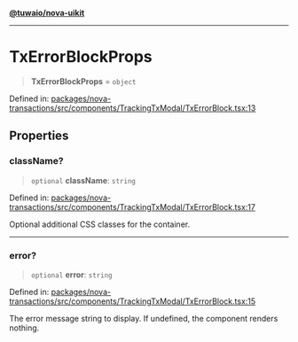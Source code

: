 [**@tuwaio/nova-uikit**](../../../README.md)

***

# TxErrorBlockProps

> **TxErrorBlockProps** = `object`

Defined in: [packages/nova-transactions/src/components/TrackingTxModal/TxErrorBlock.tsx:13](https://github.com/TuwaIO/nova-uikit/blob/72f68be37bc6bdb559392b68d8c6a70e68f6207f/packages/nova-transactions/src/components/TrackingTxModal/TxErrorBlock.tsx#L13)

## Properties

### className?

> `optional` **className**: `string`

Defined in: [packages/nova-transactions/src/components/TrackingTxModal/TxErrorBlock.tsx:17](https://github.com/TuwaIO/nova-uikit/blob/72f68be37bc6bdb559392b68d8c6a70e68f6207f/packages/nova-transactions/src/components/TrackingTxModal/TxErrorBlock.tsx#L17)

Optional additional CSS classes for the container.

***

### error?

> `optional` **error**: `string`

Defined in: [packages/nova-transactions/src/components/TrackingTxModal/TxErrorBlock.tsx:15](https://github.com/TuwaIO/nova-uikit/blob/72f68be37bc6bdb559392b68d8c6a70e68f6207f/packages/nova-transactions/src/components/TrackingTxModal/TxErrorBlock.tsx#L15)

The error message string to display. If undefined, the component renders nothing.
